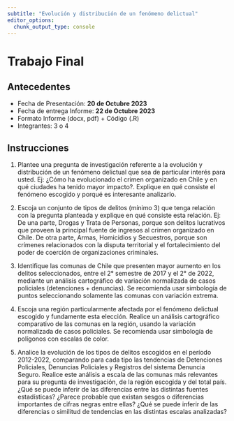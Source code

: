 ```yaml
---
subtitle: "Evolución y distribución de un fenómeno delictual"
editor_options: 
  chunk_output_type: console
---
```


# Trabajo Final {.unnumbered}


## Antecedentes

- Fecha de Presentación: **20 de Octubre 2023**
- Fecha de entrega Informe: **22 de Octubre 2023**
- Formato Informe (docx, pdf) + Código (.R)
- Integrantes: 3 o 4


## Instrucciones

1.	Plantee una pregunta de investigación referente a la evolución y distribución de un fenómeno delictual que sea de particular interés para usted. 
Ej: ¿Cómo ha evolucionado el crimen organizado en Chile y en qué ciudades ha tenido mayor impacto?. Explique en qué consiste el fenómeno escogido y porqué es interesante analizarlo. 

2.	Escoja un conjunto de tipos de delitos (mínimo 3) que tenga relación con la pregunta planteada y explique en qué consiste esta relación. 
Ej: De una parte, Drogas y Trata de Personas, porque son delitos lucrativos que proveen la principal fuente de ingresos al crimen organizado en Chile. De otra parte, Armas, Homicidios y Secuestros, porque son crímenes relacionados con la disputa territorial y el fortalecimiento del poder de coerción de organizaciones criminales.

3.	Identifique las comunas de Chile que presenten mayor aumento en los delitos seleccionados, entre el 2° semestre de 2017 y el 2° de 2022, mediante un análisis cartográfico de variación normalizada de casos policiales (detenciones + denuncias). Se recomienda usar simbología de puntos seleccionando solamente las comunas con variación extrema.

4.	Escoja una región particularmente afectada por el fenómeno delictual escogido y fundamente esta elección. Realice un análisis cartográfico comparativo de las comunas en la región, usando la variación normalizada de casos policiales. Se recomienda usar simbología de polígonos con escalas de color. 

5.	Analice la evolución de los tipos de delitos escogidos en el período 2012-2022, comparando para cada tipo las tendencias de Detenciones Policiales, Denuncias Policiales y Registros del sistema Denuncia Seguro. Realice este análisis a escala de las comunas más relevantes para su pregunta de investigación, de la región escogida y del total país. 
¿Qué se puede inferir de las diferencias entre las distintas fuentes estadísticas? ¿Parece probable que existan sesgos o diferencias importantes de cifras negras entre ellas? ¿Qué se puede inferir de las diferencias o similitud de tendencias en las distintas escalas analizadas?
